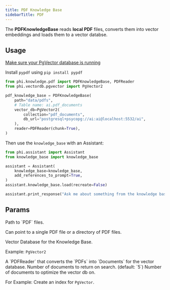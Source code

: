 ```yaml
---
title: PDF Knowledge Base
sidebarTitle: PDF
---
```


The **PDFKnowledgeBase** reads **local PDF** files, converts them into vector embeddings and loads them to a vector databse.

## Usage

<Note>

[Make sure your PgVector database is running](https://docs.phidata.com/basics#assistant-with-knowledge)

</Note>

<Note>

Install `pypdf` using `pip install pypdf`

</Note>

```python knowledge_base.py
from phi.knowledge.pdf import PDFKnowledgeBase, PDFReader
from phi.vectordb.pgvector import PgVector2

pdf_knowledge_base = PDFKnowledgeBase(
    path="data/pdfs",
    # Table name: ai.pdf_documents
    vector_db=PgVector2(
        collection="pdf_documents",
        db_url="postgresql+psycopg://ai:ai@localhost:5532/ai",
    ),
    reader=PDFReader(chunk=True),
)
```

Then use the `knowledge_base` with an Assistant:

```python assistant.py
from phi.assistant import Assistant
from knowledge_base import knowledge_base

assistant = Assistant(
    knowledge_base=knowledge_base,
    add_references_to_prompt=True,
)
assistant.knowledge_base.load(recreate=False)

assistant.print_response("Ask me about something from the knowledge base")
```

## Params

<ResponseField name="path" type="Union[str, Path]">
  Path to `PDF` files.

Can point to a single PDF file or a directory of PDF files.

</ResponseField>
<ResponseField name="vector_db" type="VectorDb">
  Vector Database for the Knowledge Base.

Example: `PgVector2`

</ResponseField>
<ResponseField name="reader" type="PDFReader">
  A `PDFReader` that converts the `PDFs` into `Documents` for the vector database.
</ResponseField>
<ResponseField name="num_documents" type="int">
  Number of documents to return on search. (default: `5`)
</ResponseField>
<ResponseField name="optimize_on" type="int">
  Number of documents to optimize the vector db on.

For Example: Create an index for `PgVector`.

</ResponseField>
